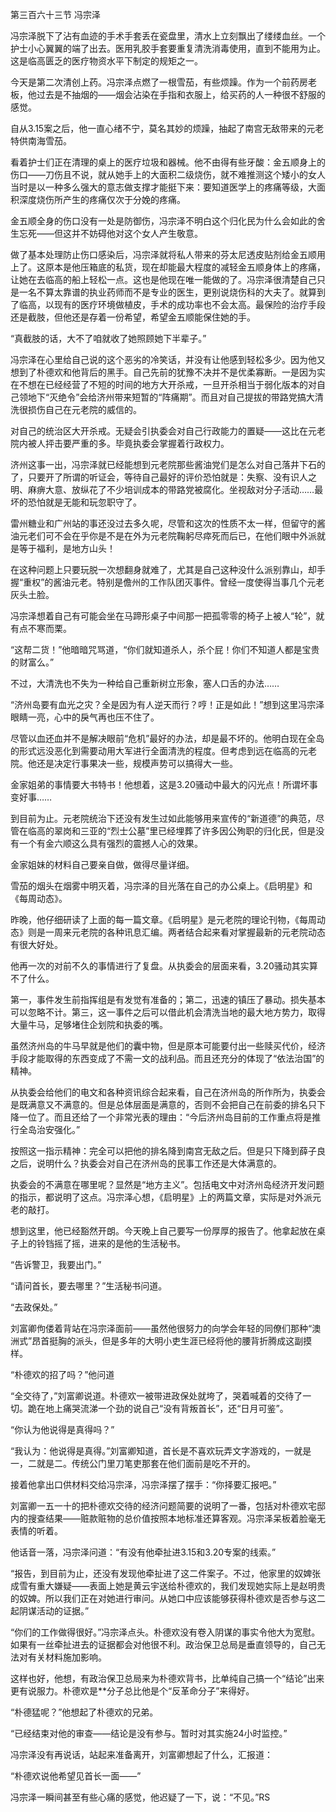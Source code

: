 

第三百六十三节 冯宗泽

冯宗泽脱下了沾有血迹的手术手套丢在瓷盘里，清水上立刻飘出了缕缕血丝。一个护士小心翼翼的端了出去。医用乳胶手套要重复清洗消毒使用，直到不能用为止。这是临高匮乏的医疗物资水平下制定的规矩之一。

今天是第二次清创上药。冯宗泽点燃了一根雪茄，有些烦躁。作为一个前药房老板，他过去是不抽烟的――烟会沾染在手指和衣服上，给买药的人一种很不舒服的感觉。

自从3.15案之后，他一直心绪不宁，莫名其妙的烦躁，抽起了南宫无敌带来的元老特供南海雪茄。

看着护士们正在清理的桌上的医疗垃圾和器械。他不由得有些牙酸：金五顺身上的伤口――刀伤且不说，就从她手上的大面积二级烧伤，就不难推测这个矮小的女人当时是以一种多么强大的意志做支撑才能挺下来：要知道医学上的疼痛等级，大面积深度烧伤所产生的疼痛仅次于分娩的疼痛。

金五顺全身的伤口没有一处是防御伤，冯宗泽不明白这个归化民为什么会如此的舍生忘死――但这并不妨碍他对这个女人产生敬意。

做了基本处理防止伤口感染后，冯宗泽就将私人带来的芬太尼透皮贴剂给金五顺用上了。这原本是他压箱底的私货，现在却能最大程度的减轻金五顺身体上的疼痛，让她在去临高的船上轻松一点。这也是他现在唯一能做的了。冯宗泽很清楚自己只是一名不算太靠谱的执业药师而不是专业的医生，更别说烧伤科的大夫了。就算到了临高，以现有的医疗环境做植皮，手术的成功率也不会太高。最保险的治疗手段还是截肢，但他还是存着一份希望，希望金五顺能保住她的手。

“真截肢的话，大不了咱就收了她照顾她下半辈子。”

冯宗泽在心里给自己说的这个恶劣的冷笑话，并没有让他感到轻松多少。因为他又想到了朴德欢和他背后的黑手。自己先前的犹豫不决并不是优柔寡断。一是因为实在不想在已经经营了不短的时间的地方大开杀戒，一旦开杀相当于弱化版本的对自己领地下“灭绝令”会给济州带来短暂的“阵痛期”。而且对自己提拔的带路党搞大清洗很损伤自己在元老院的威信的。

对自己的统治区大开杀戒。无疑会引执委会对自己行政能力的置疑――这比在元老院内被人抨击要严重的多。毕竟执委会掌握着行政权力。

济州这事一出，冯宗泽就已经能想到元老院那些酱油党们是怎么对自己落井下石的了，只要开了所谓的听证会，等待自己最好的评价恐怕就是：失察、没有识人之明、麻痹大意、放纵花了不少培训成本的带路党被腐化。坐视敌对分子活动……最坏的恐怕就是无能和玩忽职守了。

雷州糖业和广州站的事还没过去多久呢，尽管和这次的性质不太一样，但留守的酱油元老们可不会在乎你是不是在外为元老院鞠躬尽瘁死而后已，在他们眼中外派就是等于福利，是地方山头！

在这种问题上只要玩脱一次想翻身就难了，尤其是自己这种没什么派别靠山，却手握“重权”的酱油元老。特别是儋州的工作队团灭事件。曾经一度使得当事几个元老灰头土脸。

冯宗泽想着自己有可能会坐在马蹄形桌子中间那一把孤零零的椅子上被人“轮”，就有点不寒而栗。

“这帮二货！”他暗暗咒骂道，“你们就知道杀人，杀个屁！你们不知道人都是宝贵的财富么。”

不过，大清洗也不失为一种给自己重新树立形象，塞人口舌的办法……

“济州岛要有血光之灾？全是因为有人逆天而行？哼！正是如此！”想到这里冯宗泽眼睛一亮，心中的戾气再也压不住了。

尽管以血还血并不是解决眼前“危机”最好的办法，却是最不坏的。他明白现在全岛的形式远没恶化到需要动用大军进行全面清洗的程度。但考虑到远在临高的元老院。他还是决定行事果决一些，规模声势可以搞得大一些。

金家姐弟的事情要大书特书！他想着，这是3.20骚动中最大的闪光点！所谓坏事变好事……

到目前为止。元老院统治下还没有发生过如此能够用来宣传的“新道德”的典范，尽管在临高的翠岗和三亚的“烈士公墓”里已经埋葬了许多因公殉职的归化民，但是没有一个有金六顺这么具有强烈的震撼人心的效果。

金家姐妹的材料自己要亲自做，做得尽量详细。

雪茄的烟头在烟雾中明灭着，冯宗泽的目光落在自己的办公桌上。《启明星》和《每周动态》。

昨晚，他仔细研读了上面的每一篇文章。《启明星》是元老院的理论刊物，《每周动态》则是一周来元老院的各种讯息汇编。两者结合起来看对掌握最新的元老院动态有很大好处。

他再一次的对前不久的事情进行了复盘。从执委会的层面来看，3.20骚动其实算不了什么。

第一，事件发生前指挥组是有发觉有准备的；第二，迅速的镇压了暴动。损失基本可以忽略不计。第三，这一事件之后可以借此机会清洗当地的最大地方势力，取得大量牛马，足够堵住企划院和执委的嘴。

虽然济州岛的牛马早就是他们的囊中物，但是原本可能要付出一些赎买代价，经济手段才能取得的东西变成了不需一文的战利品。而且还充分的体现了“依法治国”的精神。

从执委会给他们的电文和各种资讯综合起来看，自己在济州岛的所作所为，执委会是既满意又不满意的。但是总体层面是满意的，否则不会把自己在前委的排名只下降一位了。而且还给了一个非常光表的理由：“今后济州岛目前的工作重点将是推行全岛治安强化。”

按照这一指示精神：完全可以把他的排名降到南宫无敌之后。但是只下降到薛子良之后，说明什么？执委会对自己在济州岛的民事工作还是大体满意的。

执委会的不满意在哪里呢？显然是“地方主义”。包括电文中对济州岛经济开发问题的指示，都说明了这点。冯宗泽心想，《启明星》上的两篇文章，实际是对外派元老的敲打。

想到这里，他已经豁然开朗。今天晚上自己要写一份厚厚的报告了。他拿起放在桌子上的铃铛摇了摇，进来的是他的生活秘书。

“告诉警卫，我要出门。”

“请问首长，要去哪里？”生活秘书问道。

“去政保处。”

刘富卿佝偻着背站在冯宗泽面前――虽然他很努力的向学会年轻的同僚们那种“澳洲式”昂首挺胸的派头，但是多年的大明小吏生涯已经将他的腰背折腾成这副摸样。

“朴德欢的招了吗？”他问道

“全交待了，”刘富卿说道。朴德欢一被带进政保处就垮了，哭着喊着的交待了一切。跪在地上痛哭流涕一个劲的说自己“没有背叛首长”，还“日月可鉴”。

“你认为他说得是真得吗？”

“我认为：他说得是真得。”刘富卿知道，首长是不喜欢玩弄文字游戏的，一就是一，二就是二。传统公门里刀笔吏那套在他们面前是吃不开的。

接着他拿出口供材料交给冯宗泽，冯宗泽摆了摆手：“你择要汇报吧。”

刘富卿一五一十的把朴德欢交待的经济问题简要的说明了一番，包括对朴德欢宅邸内的搜查结果――赃款赃物的总价值按照本地标准还算客观。冯宗泽呆板着脸毫无表情的听着。

他话音一落，冯宗泽问道：“有没有他牵扯进3.15和3.20专案的线索。”

“报告，到目前为止，还没有发现他牵扯进了这二件案子。不过，他家里的奴婢张成雪有重大嫌疑――表面上她是黄云宇送给朴德欢的，我们发现她实际上是赵明贵的奴婢。所以我们正在对她进行审问。从她口中应该能够获得朴德欢是否参与这二起阴谋活动的证据。”

“你们的工作做得很好。”冯宗泽点头。朴德欢没有卷入阴谋的事实令他大为宽慰。如果有一丝牵扯进去的证据都会对他很不利。政治保卫总局是垂直领导的，自己无法对有关材料施加影响。

这样也好，他想，有政治保卫总局来为朴德欢背书，比单纯自己搞一个“结论”出来更有说服力。朴德欢是**分子总比他是个“反革命分子”来得好。

“朴德猛呢？”他想起了朴德欢的兄弟。

“已经结束对他的审查――结论是没有参与。暂时对其实施24小时监控。”

冯宗泽没有再说话，站起来准备离开，刘富卿想起了什么，汇报道：

“朴德欢说他希望见首长一面――”

冯宗泽一瞬间甚至有些心痛的感觉，他迟疑了一下，说：“不见。”RS

